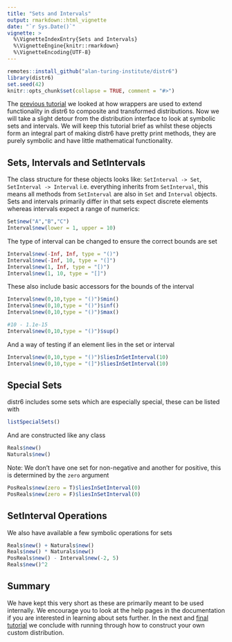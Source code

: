 ```yaml
---
title: "Sets and Intervals"
output: rmarkdown::html_vignette
date: "`r Sys.Date()`"
vignette: >
  %\VignetteIndexEntry{Sets and Intervals}
  %\VignetteEngine{knitr::rmarkdown}
  %\VignetteEncoding{UTF-8}
---
```


```r
remotes::install_github("alan-turing-institute/distr6")
library(distr6)
set.seed(42)
knitr::opts_chunk$set(collapse = TRUE, comment = "#>")
```

The [previous tutorial](https://alan-turing-institute.github.io/distr6/articles/webs/wrappers.html) we looked at how wrappers are used to extend functionality in distr6 to composite and transformed distributions. Now we will take a slight detour from the distribution interface to look at symbolic sets and intervals. We will keep this tutorial brief as whilst these objects form an integral part of making distr6 have pretty print methods, they are purely symbolic and have little mathematical functionality.

## Sets, Intervals and SetIntervals

The class structure for these objects looks like: `SetInterval -> Set`, `SetInterval -> Interval` i.e. everything inherits from `SetInterval`, this means all methods from `SetInterval` are also in `Set` and `Interval` objects. Sets and intervals primarily differ in that sets expect discrete elements whereas intervals expect a range of numerics:

```r
Set$new("A","B","C")
Interval$new(lower = 1, upper = 10)
```

The type of interval can be changed to ensure the correct bounds are set
```r
Interval$new(-Inf, Inf, type = "()")
Interval$new(-Inf, 10, type = "(]")
Interval$new(1, Inf, type = "[)")
Interval$new(1, 10, type = "[]")
```

These also include basic accessors for the bounds of the interval
```r
Interval$new(0,10,type = "()")$min()
Interval$new(0,10,type = "()")$inf()
Interval$new(0,10,type = "()")$max()

#10 - 1.1e-15
Interval$new(0,10,type = "()")$sup()
```

And a way of testing if an element lies in the set or interval
```r
Interval$new(0,10,type = "()")$liesInSetInterval(10)
Interval$new(0,10,type = "(]")$liesInSetInterval(10)
```

## Special Sets

distr6 includes some sets which are especially special, these can be listed with
```r
listSpecialSets()
```

And are constructed like any class
```r
Reals$new()
Naturals$new()
```

Note: We don't have one set for non-negative and another for positive, this is determined by the `zero` argument
```r
PosReals$new(zero = T)$liesInSetInterval(0)
PosReals$new(zero = F)$liesInSetInterval(0)
```

## SetInterval Operations

We also have available a few symbolic operations for sets
```r
Reals$new() + Naturals$new()
Reals$new() * Naturals$new()
PosReals$new() - Interval$new(-2, 5)
Reals$new()^2
```

## Summary

We have kept this very short as these are primarily meant to be used internally. We encourage you to look at the help pages in the documentation if you are interested in learning about sets further. In the next and [final tutorial](https://alan-turing-institute.github.io/distr6/articles/webs/custom_distributions.html) we conclude with running through how to construct your own custom distribution.
